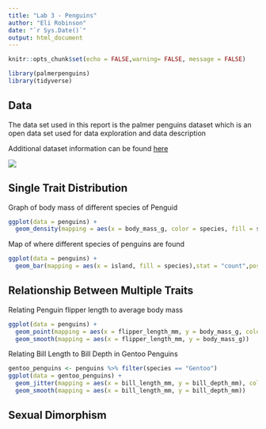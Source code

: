 ```yaml
---
title: "Lab 3 - Penguins"
author: "Eli Robinson"
date: "`r Sys.Date()`"
output: html_document
---
```


```r
knitr::opts_chunk$set(echo = FALSE,warning= FALSE, message = FALSE)
```

```r
library(palmerpenguins)
library(tidyverse)
```

## Data

The data set used in this report is the palmer penguins dataset which is an open data set used for data exploration and data description

Additional dataset information can be found [here](https://allisonhorst.github.io/palmerpenguins/)

![](https://upload.wikimedia.org/wikipedia/commons/thumb/1/1d/Penguin_in_Antarctica_jumping_out_of_the_water.jpg/2560px-Penguin_in_Antarctica_jumping_out_of_the_water.jpg)

## Single Trait Distribution

Graph of body mass of different species of Penguid
```r

ggplot(data = penguins) +
  geom_density(mapping = aes(x = body_mass_g, color = species, fill = species),alpha = .25)

```

Map of where different species of penguins are found
```r

ggplot(data = penguins) +
  geom_bar(mapping = aes(x = island, fill = species),stat = "count",position="dodge", alpha = .75)

```

## Relationship Between Multiple Traits
Relating Penguin flipper length to average body mass
```r

ggplot(data = penguins) +
  geom_point(mapping = aes(x = flipper_length_mm, y = body_mass_g, color = species))+
  geom_smooth(mapping = aes(x = flipper_length_mm, y = body_mass_g))

```
Relating Bill Length to Bill Depth in Gentoo Penguins
```r
gentoo_penguins <- penguins %>% filter(species == "Gentoo")
ggplot(data = gentoo_penguins) +
  geom_jitter(mapping = aes(x = bill_length_mm, y = bill_depth_mm), color = "blue")+
  geom_smooth(mapping = aes(x = bill_length_mm, y = bill_depth_mm))

```

## Sexual Dimorphism



